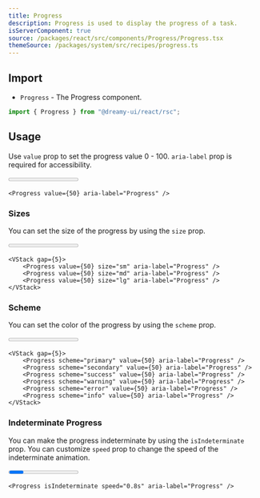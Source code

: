 ```yaml
---
title: Progress
description: Progress is used to display the progress of a task.
isServerComponent: true
source: /packages/react/src/components/Progress/Progress.tsx
themeSource: /packages/system/src/recipes/progress.ts
---
```


## Import

- `Progress` - The Progress component.

```jsx
import { Progress } from "@dreamy-ui/react/rsc";
```

## Usage

Use `value` prop to set the progress value 0 - 100. `aria-label` prop is required for accessibility.

<Wrapper>
	<Progress value={50} aria-label="Progress" />
</Wrapper>

```tsx
<Progress value={50} aria-label="Progress" />
```

### Sizes

You can set the size of the progress by using the `size` prop.

<Wrapper>
	<VStack w='full' gap={5}>
		<Progress value={50} size="sm" aria-label="Progress" />
    	<Progress value={50} size="md" aria-label="Progress" />
		<Progress value={50} size="lg" aria-label="Progress" />
	</VStack>
</Wrapper>

```tsx
<VStack gap={5}>
    <Progress value={50} size="sm" aria-label="Progress" />
    <Progress value={50} size="md" aria-label="Progress" />
    <Progress value={50} size="lg" aria-label="Progress" />
</VStack>
``` 

### Scheme

You can set the color of the progress by using the `scheme` prop.

<Wrapper>
	<VStack gap={5}>
		<Progress scheme="primary" value={50} aria-label="Progress" />
		<Progress scheme="secondary" value={50} aria-label="Progress" />
		<Progress scheme="success" value={50} aria-label="Progress" />
		<Progress scheme="warning" value={50} aria-label="Progress" />
		<Progress scheme="error" value={50} aria-label="Progress" />
		<Progress scheme="info" value={50} aria-label="Progress" />
	</VStack>
</Wrapper>

```tsx
<VStack gap={5}>
    <Progress scheme="primary" value={50} aria-label="Progress" />
    <Progress scheme="secondary" value={50} aria-label="Progress" />
    <Progress scheme="success" value={50} aria-label="Progress" />
    <Progress scheme="warning" value={50} aria-label="Progress" />
    <Progress scheme="error" value={50} aria-label="Progress" />
    <Progress scheme="info" value={50} aria-label="Progress" />
</VStack>
```

### Indeterminate Progress

You can make the progress indeterminate by using the `isIndeterminate` prop. You can customize `speed` prop to change the speed of the indeterminate animation.

<Wrapper>
	<Progress isIndeterminate speed="0.8s" aria-label="Progress" />
</Wrapper>

```tsx
<Progress isIndeterminate speed="0.8s" aria-label="Progress" />
```

